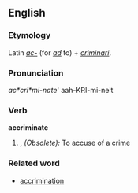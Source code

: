 ==English==

===Etymology===
Latin ''[[ac-]]'' (for ''[[ad]]'' to) + ''[[criminari]]''.

===Pronunciation===
''ac*cri*mi-nate'''
{{rfap}}
aah-KRI-mi-neit

===Verb===
'''accriminate'''

# {{transitive}}, ''(Obsolete):'' To accuse of a crime

===Related word===
*[[accrimination]]